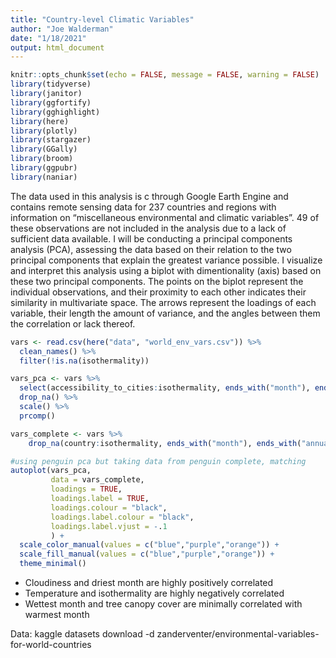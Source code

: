 ```yaml
---
title: "Country-level Climatic Variables"
author: "Joe Walderman"
date: "1/18/2021"
output: html_document
---
```


```r
knitr::opts_chunk$set(echo = FALSE, message = FALSE, warning = FALSE)
library(tidyverse)
library(janitor)
library(ggfortify)
library(gghighlight)
library(here)
library(plotly)
library(stargazer)
library(GGally)
library(broom)
library(ggpubr)
library(naniar)
```

The data used in this analysis is c through Google Earth Engine and contains remote sensing data for 237 countries and regions with information on "miscellaneous environmental and climatic variables". 49 of these observations are not included in the analysis due to a lack of sufficient data available. I will be conducting a principal components analysis (PCA), assessing the data based on their relation to the two principal components that explain the greatest variance possible. I visualize and interpret this analysis using a biplot with dimentionality (axis) based on these two principal components. The points on the biplot represent the individual observations, and their proximity to each other indicates their similarity in multivariate space. The arrows represent the loadings of each variable, their length the amount of variance, and the angles between them the correlation or lack thereof. 

```r
vars <- read.csv(here("data", "world_env_vars.csv")) %>% 
  clean_names() %>% 
  filter(!is.na(isothermality))

vars_pca <- vars %>%
  select(accessibility_to_cities:isothermality, ends_with("month"), ends_with("annual"), ends_with("seasonality"), wind, cloudiness) %>% 
  drop_na() %>% 
  scale() %>% 
  prcomp()

vars_complete <- vars %>% 
    drop_na(country:isothermality, ends_with("month"), ends_with("annual"), ends_with("seasonality"), wind, cloudiness)

#using penguin pca but taking data from penguin complete, matching
autoplot(vars_pca,
         data = vars_complete,
         loadings = TRUE,
         loadings.label = TRUE,
         loadings.colour = "black",
         loadings.label.colour = "black",
         loadings.label.vjust = -.1
         ) +
  scale_color_manual(values = c("blue","purple","orange")) +
  scale_fill_manual(values = c("blue","purple","orange")) +
  theme_minimal()
```

* Cloudiness and driest month are highly positively correlated
* Temperature and isothermality are highly negatively correlated
* Wettest month and tree canopy cover are minimally correlated with warmest month

Data: kaggle datasets download -d zanderventer/environmental-variables-for-world-countries